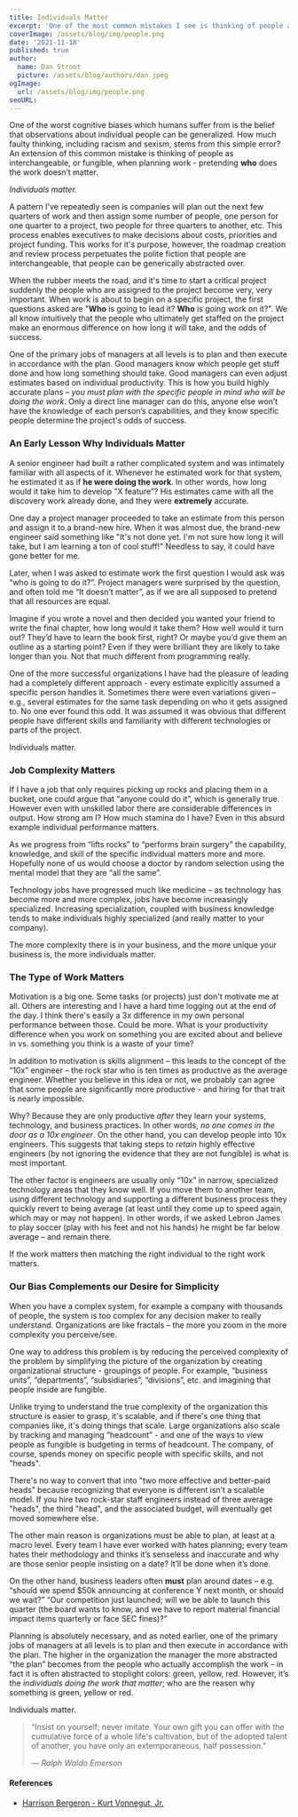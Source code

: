 ```yaml
---
title: Individuals Matter
excerpt: 'One of the most common mistakes I see is thinking of people as interchangeable, as if “who” doesn’t matter. Companies will plan out the next few quarters of work and then assign some number of people to it, one person for one quarter to a project, two people for three quarters to another, etc. The roadmap creation and review process perpetuates the polite fiction that people are interchangeable, that people can be generically abstracted over.'
coverImage: /assets/blog/img/people.png
date: '2021-11-18'
published: true
author:
  name: Dan Stroot
  picture: /assets/blog/authors/dan.jpeg
ogImage:
  url: /assets/blog/img/people.png
seoURL:
---
```


One of the worst cognitive biases which humans suffer from is the belief that observations about individual people can be generalized. How much faulty thinking, including racism and sexism, stems from this simple error? An extension of this common mistake is thinking of people as interchangeable, or fungible, when planning work - pretending **who** does the work doesn’t matter.

_Individuals matter._

A pattern I've repeatedly seen is companies will plan out the next few quarters of work and then assign some number of people, one person for one quarter to a project, two people for three quarters to another, etc. This process enables executives to make decisions about costs, priorities and project funding. This works for it's purpose, however, the roadmap creation and review process perpetuates the polite fiction that people are interchangeable, that people can be generically abstracted over.

When the rubber meets the road, and it's time to start a critical project suddenly the people who are assigned to the project become very, very important. When work is about to begin on a specific project, the first questions asked are "**Who** is going to lead it? **Who** is going work on it?". We all know intuitively that the people who ultimately get staffed on the project make an enormous difference on how long it will take, and the odds of success.

One of the primary jobs of managers at all levels is to plan and then execute in accordance with the plan. Good managers know which people get stuff done and how long something should take. Good managers can even adjust estimates based on individual productivity. This is how you build highly accurate plans – _you must plan with the specific people in mind who will be doing the work_. Only a direct line manager can do this, anyone else won’t have the knowledge of each person’s capabilities, and they know specific people determine the project's odds of success.

### An Early Lesson Why Individuals Matter

A senior engineer had built a rather complicated system and was intimately familiar with all aspects of it. Whenever he estimated work for that system, he estimated it as if **he were doing the work**. In other words, how long would it take him to develop “X feature”? His estimates came with all the discovery work already done, and they were **extremely** accurate.

One day a project manager proceeded to take an estimate from this person and assign it to a brand-new hire. When it was almost due, the brand-new engineer said something like "It's not done yet. I'm not sure how long it will take, but I am learning a ton of cool stuff!" Needless to say, it could have gone better for me.

Later, when I was asked to estimate work the first question I would ask was “who is going to do it?”. Project managers were surprised by the question, and often told me “It doesn’t matter”, as if we are all supposed to pretend that all resources are equal.

Imagine if you wrote a novel and then decided you wanted your friend to write the final chapter, how long would it take them? How well would it turn out? They’d have to learn the book first, right? Or maybe you’d give them an outline as a starting point? Even if they were brilliant they are likely to take longer than you. Not that much different from programming really.

One of the more successful organizations I have had the pleasure of leading had a completely different approach - every estimate explicitly assumed a specific person handles it. Sometimes there were even variations given – e.g., several estimates for the same task depending on who it gets assigned to. No one ever found this odd. It was assumed it was obvious that different people have different skills and familiarity with different technologies or parts of the project.

Individuals matter.

### Job Complexity Matters

If I have a job that only requires picking up rocks and placing them in a bucket, one could argue that “anyone could do it”, which is generally true. However even with unskilled labor there are considerable differences in output. How strong am I? How much stamina do I have? Even in this absurd example individual performance matters.

As we progress from “lifts rocks” to “performs brain surgery” the capability, knowledge, and skill of the specific individual matters more and more. Hopefully none of us would choose a doctor by random selection using the mental model that they are “all the same”. 

Technology jobs have progressed much like medicine – as technology has become more and more complex, jobs have become increasingly specialized. Increasing specialization, coupled with business knowledge tends to make individuals highly specialized (and really matter to your company).

The more complexity there is in your business, and the more unique your business is, the more individuals matter.

### The Type of Work Matters

Motivation is a big one. Some tasks (or projects) just don't motivate me at all. Others are interesting and I have a hard time logging out at the end of the day. I think there's easily a 3x difference in my own personal performance between those. Could be more. What is your productivity difference when you work on something you are excited about and believe in vs. something you think is a waste of your time?

In addition to motivation is skills alignment – this leads to the concept of the “10x” engineer – the rock star who is ten times as productive as the average engineer. Whether you believe in this idea or not, we probably can agree that some people are significantly more productive - and hiring for that trait is nearly impossible.

Why? Because they are only productive _after_ they learn your systems, technology, and business practices. In other words, _no one comes in the door as a 10x engineer_. On the other hand, you can develop people into 10x engineers. This suggests that taking steps to _retain_ highly effective engineers (by not ignoring the evidence that they are not fungible) is what is most important.

The other factor is engineers are usually only “10x” in narrow, specialized technology areas that they know well. If you move them to another team, using different technology and supporting a different business process they quickly revert to being average (at least until they come up to speed again, which may or may not happen). In other words, if we asked Lebron James to play soccer (play with his feet and not his hands) he might be far below average – and remain there.

If the work matters then matching the right individual to the right work matters.

### Our Bias Complements our Desire for Simplicity

When you have a complex system, for example a company with thousands of people, the system is too complex for any decision maker to really understand. Organizations are like fractals – the more you zoom in the more complexity you perceive/see.

One way to address this problem is by reducing the perceived complexity of the problem by simplifying the picture of the organization by creating organizational structure - groupings of people. For example, “business units”, “departments”, “subsidiaries”, “divisions”, etc. and imagining that people inside are fungible.

Unlike trying to understand the true complexity of the organization this structure is easier to grasp, it's scalable, and if there's one thing that companies like, it's doing things that scale. Large organizations also scale by tracking and managing “headcount” - and one of the ways to view people as fungible is budgeting in terms of headcount. The company, of course, spends money on specific people with specific skills, and not "heads".

There's no way to convert that into "two more effective and better-paid heads" because recognizing that everyone is different isn’t a scalable model. If you hire two rock-star staff engineers instead of three average "heads", the third "head", and the associated budget, will eventually get moved somewhere else.

The other main reason is organizations must be able to plan, at least at a macro level. Every team I have ever worked with hates planning; every team hates their methodology and thinks it’s senseless and inaccurate and why are those senior people insisting on a date? It’ll be done when it’s done.

On the other hand, business leaders often **must** plan around dates – e.g. “should we spend $50k announcing at conference Y next month, or should we wait?” “Our competition just launched; will we be able to launch this quarter (the board wants to know, and we have to report material financial impact items quarterly or face SEC fines)?”

Planning is absolutely necessary, and as noted earlier, one of the primary jobs of managers at all levels is to plan and then execute in accordance with the plan. The higher in the organization the manager the more abstracted “the plan” becomes from the people who actually accomplish the work – in fact it is often abstracted to stoplight colors: green, yellow, red. However, it’s the _individuals doing the work that matter_; who are the reason why something is green, yellow or red.

Individuals matter.

> “Insist on yourself; never imitate. Your own gift you can offer with the cumulative force of a whole life's cultivation, but of the adopted talent of another, you have only an extemporaneous, half possession.”
>
> <cite>&mdash; Ralph Waldo Emerson</cite>

#### References

- [Harrison Bergeron - Kurt Vonnegut, Jr.](http://www.tnellen.com/cybereng/harrison.html)
